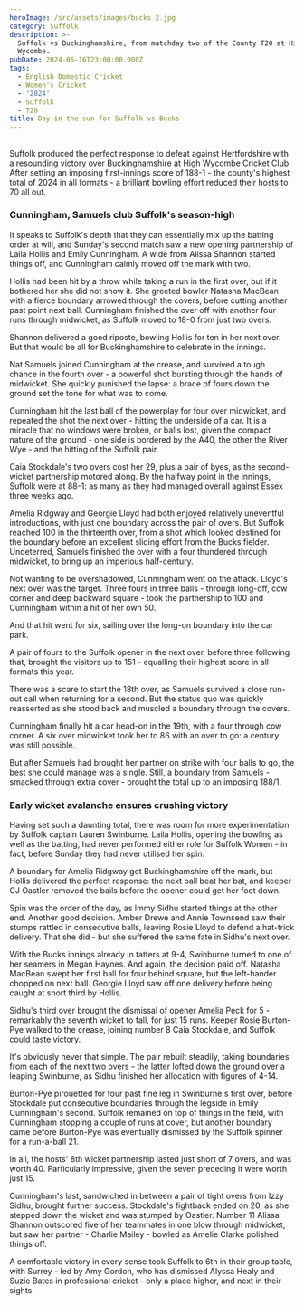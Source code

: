 ```yaml
---
heroImage: /src/assets/images/bucks 2.jpg
category: Suffolk
description: >-
  Suffolk vs Buckinghamshire, from matchday two of the County T20 at High
  Wycombe.
pubDate: 2024-06-16T23:00:00.000Z
tags:
  - English Domestic Cricket
  - Women's Cricket
  - '2024'
  - Suffolk
  - T20
title: Day in the sun for Suffolk vs Bucks
---
```


##

Suffolk produced the perfect response to defeat against Hertfordshire with a resounding victory over Buckinghamshire at High Wycombe Cricket Club. After setting an imposing first-innings score of 188-1 - the county's highest total of 2024 in all formats - a brilliant bowling effort reduced their hosts to 70 all out.

### Cunningham, Samuels club Suffolk's season-high

It speaks to Suffolk's depth that they can essentially mix up the batting order at will, and Sunday's second match saw a new opening partnership of Laila Hollis and Emily Cunningham. A wide from Alissa Shannon started things off, and Cunningham calmly moved off the mark with two.

Hollis had been hit by a throw while taking a run in the first over, but if it bothered her she did not show it. She greeted bowler Natasha MacBean with a fierce boundary arrowed through the covers, before cutting another past point next ball. Cunningham finished the over off with another four runs through midwicket, as Suffolk moved to 18-0 from just two overs.

Shannon delivered a good riposte, bowling Hollis for ten in her next over. But that would be all for Buckinghamshire to celebrate in the innings.

Nat Samuels joined Cunningham at the crease, and survived a tough chance in the fourth over - a powerful shot bursting through the hands of midwicket. She quickly punished the lapse: a brace of fours down the ground set the tone for what was to come.

Cunningham hit the last ball of the powerplay for four over midwicket, and repeated the shot the next over - hitting the underside of a car. It is a miracle that no windows were broken, or balls lost, given the compact nature of the ground - one side is bordered by the A40, the other the River Wye - and the hitting of the Suffolk pair.

Caia Stockdale's two overs cost her 29, plus a pair of byes, as the second-wicket partnership motored along. By the halfway point in the innings, Suffolk were at 88-1: as many as they had managed overall against Essex three weeks ago.

Amelia Ridgway and Georgie Lloyd had both enjoyed relatively uneventful introductions, with just one boundary across the pair of overs. But Suffolk reached 100 in the thirteenth over, from a shot which looked destined for the boundary before an excellent sliding effort from the Bucks fielder. Undeterred, Samuels finished the over with a four thundered through midwicket, to bring up an imperious half-century.

Not wanting to be overshadowed, Cunningham went on the attack. Lloyd's next over was the target. Three fours in three balls - through long-off, cow corner and deep backward square - took the partnership to 100 and Cunningham within a hit of her own 50.

And that hit went for six, sailing over the long-on boundary into the car park.

A pair of fours to the Suffolk opener in the next over, before three following that, brought the visitors up to 151 - equalling their highest score in all formats this year.

There was a scare to start the 18th over, as Samuels survived a close run-out call when returning for a second. But the status quo was quickly reasserted as she stood back and muscled a boundary through the covers.

Cunningham finally hit a car head-on in the 19th, with a four through cow corner. A six over midwicket took her to 86 with an over to go: a century was still possible.

But after Samuels had brought her partner on strike with four balls to go, the best she could manage was a single. Still, a boundary from Samuels - smacked through extra cover - brought the total up to an imposing 188/1.

### Early wicket avalanche ensures crushing victory

Having set such a daunting total, there was room for more experimentation by Suffolk captain Lauren Swinburne. Laila Hollis, opening the bowling as well as the batting, had never performed either role for Suffolk Women - in fact, before Sunday they had never utilised her spin.

A boundary for Amelia Ridgway got Buckinghamshire off the mark, but Hollis delivered the perfect response: the next ball beat her bat, and keeper CJ Oastler removed the bails before the opener could get her foot down.

Spin was the order of the day, as Immy Sidhu started things at the other end. Another good decision. Amber Drewe and Annie Townsend saw their stumps rattled in consecutive balls, leaving Rosie Lloyd to defend a hat-trick delivery. That she did - but she suffered the same fate in Sidhu's next over.

With the Bucks innings already in tatters at 9-4, Swinburne turned to one of her seamers in Megan Haynes. And again, the decision paid off. Natasha MacBean swept her first ball for four behind square, but the left-hander chopped on next ball. Georgie Lloyd saw off one delivery before being caught at short third by Hollis.

Sidhu's third over brought the dismissal of opener Amelia Peck for 5 - remarkably the seventh wicket to fall, for just 15 runs. Keeper Rosie Burton-Pye walked to the crease, joining number 8 Caia Stockdale, and Suffolk could taste victory.

It's obviously never that simple. The pair rebuilt steadily, taking boundaries from each of the next two overs - the latter lofted down the ground over a leaping Swinburne, as Sidhu finished her allocation with figures of 4-14.

Burton-Pye pirouetted for four past fine leg in Swinburne's first over, before Stockdale put consecutive boundaries through the legside in Emily Cunningham's second. Suffolk remained on top of things in the field, with Cunningham stopping a couple of runs at cover, but another boundary came before Burton-Pye was eventually dismissed by the Suffolk spinner for a run-a-ball 21.

In all, the hosts' 8th wicket partnership lasted just short of 7 overs, and was worth 40. Particularly impressive, given the seven preceding it were worth just 15.

Cunningham's last, sandwiched in between a pair of tight overs from Izzy Sidhu, brought further success. Stockdale's fightback ended on 20, as she stepped down the wicket and was stumped by Oastler. Number 11 Alissa Shannon outscored five of her teammates in one blow through midwicket, but saw her partner - Charlie Mailey - bowled as Amelie Clarke polished things off.

A comfortable victory in every sense took Suffolk to 6th in their group table, with Surrey - led by Amy Gordon, who has dismissed Alyssa Healy and Suzie Bates in professional cricket - only a place higher, and next in their sights.
